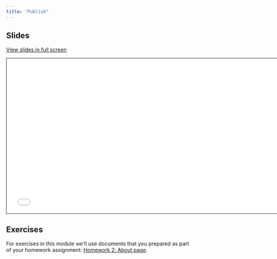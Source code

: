 ```yaml
---
title: "Publish"
---
```


## Slides

[View slides in full screen](2-3-publish.html)

```{=html}
<iframe class="slide-deck" src="2-3-publish.html" height="420" width="747" style="border: 1px solid #123233;"></iframe>
```

## Exercises

For exercises in this module we'll use documents that you prepared as part of your homework assignment: [Homework 2: About page](../0-3-homework/).

